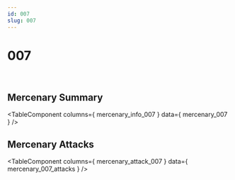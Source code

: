 ```yaml
---
id: 007
slug: 007
---
```



# 007

<div style = {{ display: "flex" }}>
    <Image img={require('@site/static/img/mercenaries/illust/thum_char_view_n_007.jpg')}/>
    <Image img={require('@site/static/img/mercenaries/illust/thum_char_view_o_007.jpg')}/>
</div>

## Mercenary Summary

<TableComponent
  columns={ mercenary_info_007 }
  data={ mercenary_007 }
/>

## Mercenary Attacks

<TableComponent
  columns={ mercenary_attack_007 }
  data={ mercenary_007_attacks }
/>